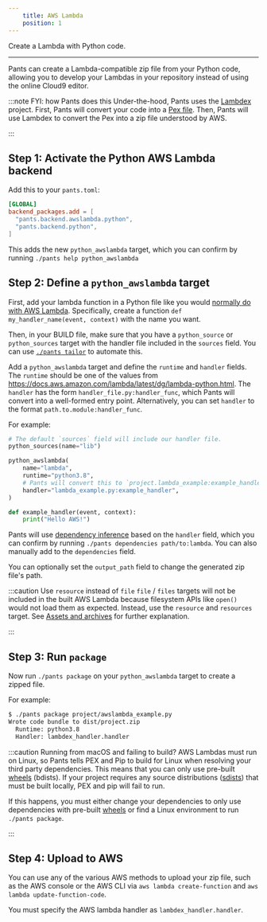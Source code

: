 ```yaml
---
    title: AWS Lambda
    position: 1
---
```


Create a Lambda with Python code.

---

Pants can create a Lambda-compatible zip file from your Python code, allowing you to develop your Lambdas in your repository instead of using the online Cloud9 editor.

:::note FYI: how Pants does this
Under-the-hood, Pants uses the [Lambdex](https://github.com/pantsbuild/lambdex) project. First, Pants will convert your code into a [Pex file](../overview/pex-files.mdx). Then, Pants will use Lambdex to convert the Pex into a zip file understood by AWS.

:::


## Step 1: Activate the Python AWS Lambda backend
Add this to your `pants.toml`:
```toml title="pants.toml"
[GLOBAL]
backend_packages.add = [
  "pants.backend.awslambda.python",
  "pants.backend.python",
]
```

This adds the new `python_awslambda` target, which you can confirm by running `./pants help python_awslambda`
## Step 2: Define a `python_awslambda` target
First, add your lambda function in a Python file like you would [normally do with AWS Lambda](https://docs.aws.amazon.com/lambda/latest/dg/python-handler.html). Specifically, create a function `def my_handler_name(event, context)` with the name you want.

Then, in your BUILD file, make sure that you have a `python_source` or `python_sources` target with the handler file included in the `sources` field. You can use [`./pants tailor`](../../getting-started/getting-started/create-initial-build-files.mdx) to automate this.

Add a `python_awslambda` target and define the `runtime` and `handler` fields. The `runtime` should be one of the values from https://docs.aws.amazon.com/lambda/latest/dg/lambda-python.html. The `handler` has the form `handler_file.py:handler_func`, which Pants will convert into a well-formed entry point. Alternatively, you can set `handler` to the format `path.to.module:handler_func`.

For example:
```python tab={"label":"project/BUILD"}
# The default `sources` field will include our handler file.
python_sources(name="lib")

python_awslambda(
    name="lambda",
    runtime="python3.8",
    # Pants will convert this to `project.lambda_example:example_handler`.
    handler="lambda_example.py:example_handler",
)
```

```python tab={"label":"project/lambda_example.py"}
def example_handler(event, context):
    print("Hello AWS!")
```

Pants will use [dependency inference](../../using-pants/key-concepts/targets-and-build-files.mdx) based on the `handler` field, which you can confirm by running `./pants dependencies path/to:lambda`. You can also manually add to the `dependencies` field.

You can optionally set the `output_path` field to change the generated zip file's path.

:::caution Use `resource` instead of `file`
`file` / `files` targets will not be included in the built AWS Lambda because filesystem APIs like `open()` would not load them as expected. Instead, use the `resource` and `resources` target. See [Assets and archives](../../using-pants/assets-and-archives.mdx) for further explanation.

:::


## Step 3: Run `package`
Now run `./pants package` on your `python_awslambda` target to create a zipped file. 

For example:

```bash
$ ./pants package project/awslambda_example.py
Wrote code bundle to dist/project.zip
  Runtime: python3.8
  Handler: lambdex_handler.handler
```

:::caution Running from macOS and failing to build?
AWS Lambdas must run on Linux, so Pants tells PEX and Pip to build for Linux when resolving your third party dependencies. This means that you can only use pre-built [wheels](https://packaging.python.org/glossary/#term-wheel) (bdists). If your project requires any source distributions ([sdists](https://packaging.python.org/glossary/#term-source-distribution-or-sdist)) that must be built locally, PEX and pip will fail to run.

If this happens, you must either change your dependencies to only use dependencies with pre-built [wheels](https://pythonwheels.com) or find a Linux environment to run `./pants package`.

:::


## Step 4: Upload to AWS
You can use any of the various AWS methods to upload your zip file, such as the AWS console or the AWS CLI via `aws lambda create-function` and `aws lambda update-function-code`.

You must specify the AWS lambda handler as `lambdex_handler.handler`.